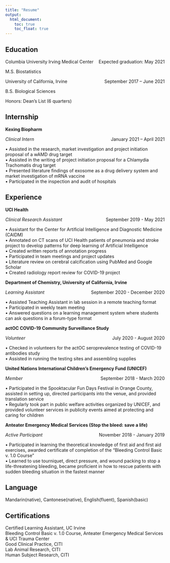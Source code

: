 ```yaml
---
title: "Resume"
output: 
  html_document:
    toc: true
    toc_float: true
---
```


## Education
<p style="text-align:left;">
    Columbia University Irving Medical Center
    <span style="float:right;">
        Expected graduation: May 2021  </p>  
M.S. Biostatistics  

<p style="text-align:left;">
    University of California, Irvine
    <span style="float:right;">
        September 2017 – June 2021</p>  
B.S. Biological Sciences    

Honors: Dean’s List (6 quarters)

## Internship 
__Kexing Biopharm__ 
<p style="text-align:left;">
    _Clinical Intern_
    <span style="float:right;">
        January 2021 – April 2021  
    </span>
</p>
•	Assisted in the research, market investigation and project initiation proposal of a wAMD drug target  
•	Assisted in the writing of project initiation proposal for a Chlamydia Trachomatis drug target  
•	Presented literature findings of exosome as a drug delivery system and market investigation of mRNA vaccine  
•	Participated in the inspection and audit of hospitals  		

## Experience
__UCI Health__  
<p style="text-align:left;">
    _Clinical Research Assistant_
    <span style="float:right;">
        September 2019 - May 2021
    </span>
</p>
•	Assistant for the Center for Artificial Intelligence and Diagnostic Medicine (CAIDM)  
•	Annotated on CT scans of UCI Health patients of pneumonia and stroke project to develop patterns for deep learning of Artificial Intelligence  
•	Created written reports of annotation progress   
•	Participated in team meetings and project updates  
•	Literature review on cerebral calcification using PubMed and Google Scholar  
•	Created radiology report review for COVID-19 project  

__Department of Chemistry, University of California, Irvine__   
<p style="text-align:left;">
    _Learning Assistant_
    <span style="float:right;">
        September 2020 - December 2020 
    </span>
</p>
•	Assisted Teaching Assistant in lab session in a remote teaching format  
•	Participated in weekly team meeting   
•	Answered questions on a learning management system where students can ask questions in a forum-type format  

__actOC COVID-19 Community Surveillance Study__  
<p style="text-align:left;">
    _Volunteer_
    <span style="float:right;">
        July 2020 - August 2020 
    </span>
</p>
•	Checked in volunteers for the actOC seroprevalence testing of COVID-19 antibodies study  
•	Assisted in running the testing sites and assembling supplies  

__United Nations International Children’s Emergency Fund (UNICEF)__   	
<p style="text-align:left;">
    _Member_
    <span style="float:right;">
        September 2018 - March 2020 
    </span>
</p>
•	Participated in the Spooktacular Fun Days Festival in Orange County, assisted in setting up, directed participants into the venue, and provided translation service  
•	Regularly took part in public welfare activities organized by UNICEF, and provided volunteer services in publicity events aimed at protecting and caring for children  

__Anteater Emergency Medical Services (Stop the bleed: save a life)__    
<p style="text-align:left;">
    _Active Participant_
    <span style="float:right;">
        November 2018 - January 2019 
    </span>
</p>
•	Participated in learning the theoretical knowledge of first aid and first aid exercises, awarded certificate of completion of the “Bleeding Control Basic v. 1.0 Course”  
•	Learned to use tourniquet, direct pressure, and wound packing to stop a life-threatening bleeding, became proficient in how to rescue patients with sudden bleeding situation in the fastest manner  

## Language
Mandarin(native), Cantonese(native), English(fluent), Spanish(basic)

## Certifications
Certified Learning Assistant, UC Irvine  
Bleeding Control Basic v. 1.0 Course, Anteater Emergency Medical Services & UCI Trauma Center  
Good Clinical Practice, CITI  
Lab Animal Research, CITI   
Human Subject Research, CITI  


